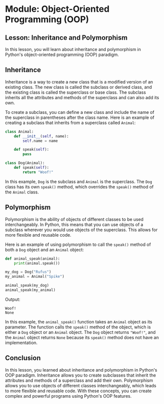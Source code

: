 # Module: Object-Oriented Programming (OOP)

## Lesson: Inheritance and Polymorphism

In this lesson, you will learn about inheritance and polymorphism in Python's object-oriented programming (OOP) paradigm.

## Inheritance

Inheritance is a way to create a new class that is a modified version of an existing class. The new class is called the subclass or derived class, and the existing class is called the superclass or base class. The subclass inherits all the attributes and methods of the superclass and can also add its own.

To create a subclass, you can define a new class and include the name of the superclass in parentheses after the class name. Here is an example of creating a subclass that inherits from a superclass called `Animal`:

```python
class Animal:
    def __init__(self, name):
        self.name = name

    def speak(self):
        pass

class Dog(Animal):
    def speak(self):
        return "Woof!"
```

In this example, `Dog` is the subclass and `Animal` is the superclass. The `Dog` class has its own `speak()` method, which overrides the `speak()` method of the `Animal` class.

## Polymorphism

Polymorphism is the ability of objects of different classes to be used interchangeably. In Python, this means that you can use objects of a subclass wherever you would use objects of the superclass. This allows for more flexible and reusable code.

Here is an example of using polymorphism to call the `speak()` method of both a `Dog` object and an `Animal` object:

```python
def animal_speak(animal):
    print(animal.speak())

my_dog = Dog("Rufus")
my_animal = Animal("Spike")

animal_speak(my_dog)
animal_speak(my_animal)
```

Output:
```
Woof!
None
```

In this example, the `animal_speak()` function takes an `Animal` object as its parameter. The function calls the `speak()` method of the object, which is either a `Dog` object or an `Animal` object. The `Dog` object returns `"Woof!"`, and the `Animal` object returns `None` because its `speak()` method does not have an implementation.

## Conclusion

In this lesson, you learned about inheritance and polymorphism in Python's OOP paradigm. Inheritance allows you to create subclasses that inherit the attributes and methods of a superclass and add their own. Polymorphism allows you to use objects of different classes interchangeably, which leads to more flexible and reusable code. With these concepts, you can create complex and powerful programs using Python's OOP features.
